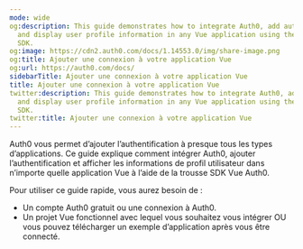 ```yaml
---
mode: wide
og:description: This guide demonstrates how to integrate Auth0, add authentication,
  and display user profile information in any Vue application using the Auth0 Vue
  SDK.
og:image: https://cdn2.auth0.com/docs/1.14553.0/img/share-image.png
og:title: Ajouter une connexion à votre application Vue
og:url: https://auth0.com/docs/
sidebarTitle: Ajouter une connexion à votre application Vue
title: Ajouter une connexion à votre application Vue
twitter:description: This guide demonstrates how to integrate Auth0, add authentication,
  and display user profile information in any Vue application using the Auth0 Vue
  SDK.
twitter:title: Ajouter une connexion à votre application Vue
---
```




Auth0 vous permet d’ajouter l’authentification à presque tous les types d’applications. Ce guide explique comment intégrer Auth0, ajouter l’authentification et afficher les informations de profil utilisateur dans n’importe quelle application Vue à l’aide de la trousse SDK Vue Auth0.



Pour utiliser ce guide rapide, vous aurez besoin de :

* Un compte Auth0 gratuit ou une connexion à Auth0.
* Un projet Vue fonctionnel avec lequel vous souhaitez vous intégrer OU vous pouvez télécharger un exemple d’application après vous être connecté.